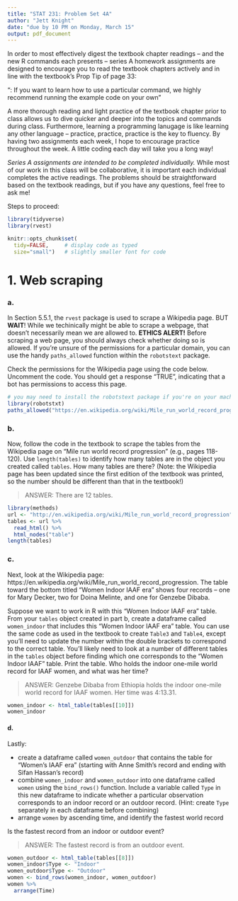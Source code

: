 ```yaml
---
title: "STAT 231: Problem Set 4A"
author: "Jett Knight"
date: "due by 10 PM on Monday, March 15"
output: pdf_document
---
```


In order to most effectively digest the textbook chapter readings -- and the  new R commands each presents -- series A homework assignments are designed to encourage you to read the textbook chapters actively and in line with the textbook's Prop Tip of page 33:

"\textbf{Pro Tip}: If you want to learn how to use a particular command, we highly recommend running the example code on your own" 

A more thorough reading and light practice of the textbook chapter prior to class allows us to dive quicker and deeper into the topics and commands during class.  Furthermore, learning a programming lanugage is like learning any other language -- practice, practice, practice is the key to fluency.  By having two assignments each week, I hope to encourage practice throughout the week.  A little coding each day will take you a long way!

*Series A assignments are intended to be completed individually.*  While most of our work in this class will be collaborative, it is important each individual completes the active readings.  The problems should be straightforward based on the textbook readings, but if you have any questions, feel free to ask me!

Steps to proceed:

\begin{enumerate}
\item In RStudio, go to File > Open Project, navigate to the folder with the course-content repo, select the course-content project (course-content.Rproj), and click "Open" 
\item Pull the course-content repo (e.g. using the blue-ish down arrow in the Git tab in upper right window)
\item Copy ps4A.Rmd from the course repo to your repo (see page 6 of the GitHub Classroom Guide for Stat231 if needed)
\item Close the course-content repo project in RStudio
\item Open YOUR repo project in RStudio
\item In the ps4A.Rmd file in YOUR repo, replace "YOUR NAME HERE" with your name
\item Add in your responses, committing and pushing to YOUR repo in appropriate places along the way
\item Run "Knit PDF" 
\item Upload the pdf to Gradescope.  Don't forget to select which of your pages are associated with each problem.  \textit{You will not get credit for work on unassigned pages (e.g., if you only selected the first page but your solution spans two pages, you would lose points for any part on the second page that the grader can't see).} 
\end{enumerate}

```r
library(tidyverse)
library(rvest)

knitr::opts_chunk$set(
  tidy=FALSE,     # display code as typed
  size="small")   # slightly smaller font for code
```

\newpage
# 1. Web scraping

### a.
In Section 5.5.1, the `rvest` package is used to scrape a Wikipedia page.  BUT **WAIT**!  While we techinically might be able to scrape a webpage, that doesn't necessarily mean we are allowed to.  **ETHICS ALERT!** Before scraping a web page, you should always check whether doing so is allowed.  If you're unsure of the permissions for a particular domain, you can use the handy `paths_allowed` function within the `robotstext` package.

Check the permissions for the Wikipedia page using the code below. Uncomment the code. You should get a response "TRUE", indicating that a bot has permissions to access this page.

```r
# you may need to install the robotstext package if you're on your machine and haven't used it before
library(robotstxt)
paths_allowed("https://en.wikipedia.org/wiki/Mile_run_world_record_progression")
```


### b.
Now, follow the code in the textbook to scrape the tables from the Wikipedia page on "Mile run world record progression" (e.g., pages 118-120).  Use `length(tables)` to identify how many tables are in the object you created called `tables`.  How many tables are there? (Note: the Wikipedia page has been updated since the first edition of the textbook was printed, so the number should be different than that in the textbook!)

> ANSWER: There are 12 tables.

```r
library(methods)
url <- "http://en.wikipedia.org/wiki/Mile_run_world_record_progression"
tables <- url %>%
  read_html() %>%
  html_nodes("table")
length(tables)
```


### c.
Next, look at the Wikipedia page: https://en.wikipedia.org/wiki/Mile_run_world_record_progression.  The table toward the bottom titled "Women Indoor IAAF era" shows four records -- one for Mary Decker, two for Doina Melinte, and one for Genzebe Dibaba.  

Suppose we want to work in R with this "Women Indoor IAAF era" table.  From your `tables` object created in part b, create a dataframe called `women_indoor` that includes this "Women Indoor IAAF era" table.  You can use the same code as used in the textbook to create `Table3` and `Table4`, except you'll need to update the number within the double brackets to correspond to the correct table.  You'll likely need to look at a number of different tables in the `tables` object before finding which one corresponds to the "Women Indoor IAAF" table.  Print the table.  Who holds the indoor one-mile world record for IAAF women, and what was her time?

> ANSWER: Genzebe Dibaba from Ethiopia holds the indoor one-mile world record for IAAF women. Her time was 4:13.31.

```r
women_indoor <- html_table(tables[[10]])
women_indoor
```

#### d.
Lastly: 

- create a dataframe called `women_outdoor` that contains the table for "Women's IAAF era" (starting with Anne Smith's record and ending with Sifan Hassan's record)
- combine `women_indoor` and `women_outdoor` into one dataframe called `women` using the `bind_rows()` function.  Include a variable called `Type` in this new dataframe to indicate whether a particular observation corresponds to an indoor record or an outdoor record.  (Hint: create `Type` separately in each dataframe before combining)
- arrange `women` by ascending time, and identify the fastest world record

Is the fastest record from an indoor or outdoor event?

> ANSWER: The fastest record is from an outdoor event.

```r
women_outdoor <- html_table(tables[[8]])
women_indoor$Type <- "Indoor"
women_outdoor$Type <- "Outdoor"
women <- bind_rows(women_indoor, women_outdoor)
women %>%
  arrange(Time)
```

